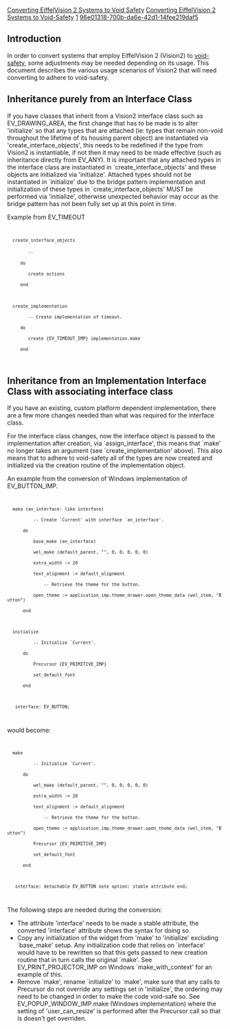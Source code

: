 [[Property:title|Converting EiffelVision 2 Systems to Void Safety]]
[[Property:link_title|Converting EiffelVision 2 Systems to Void-Safety]]
[[Property:weight|1]]
[[Property:uuid|96e01318-700b-da6e-42d1-14fee219daf5]]
==Introduction==

In order to convert systems that employ EiffelVision 2 (Vision2) to [[Void-safe Programming in Eiffel|void-safety]], some adjustments may be needed depending on its usage.  This document describes the various usage scenarios of Vision2 that will need converting to adhere to void-safety.

==Inheritance purely from an Interface Class==

If you have classes that inherit from a Vision2 interface class such as EV_DRAWING_AREA, the first change that has to be made is to alter 'initialize' so that any types that are attached (ie: types that remain non-void throughout the lifetime of its housing parent object) are instantiated via 'create_interface_objects', this needs to be redefined if the type from Vision2 is instantiable, if not then it may need to be made effective (such as inheritance directly from EV_ANY).  It is important that any attached types in the interface class are instantiated in `create_interface_objects' and these objects are initialized via 'initialize'.  Attached types should not be instantiated in `initialize' due to the bridge pattern implementation and initialization of these types in `create_interface_objects' MUST be performed via 'initialize', otherwise unexpected behavior may occur as the bridge pattern has not been fully set up at this point in time.

Example from EV_TIMEOUT
<code>
   create_interface_objects
         -- <Precursor>
      do
         create actions
      end
   
   create_implementation
         -- Create implementation of timeout.
      do
         create {EV_TIMEOUT_IMP} implementation.make
      end
</code>

==Inheritance from an Implementation Interface Class with associating interface class==

If you have an existing, custom platform dependent implementation, there are a few more changes needed than what was required for the interface class.

For the interface class changes, now the interface object is passed to the implementation after creation, via `assign_interface', this means that `make' no longer takes an argument (see `create_implementation' above).  This also means that to adhere to void-safety all of the types are now created and initialized via the creation routine of the implementation object.


An example from the conversion of Windows implementation of EV_BUTTON_IMP.

<code>
   make (an_interface: like interface) 
           -- Create `Current' with interface `an_interface'. 
       do 
           base_make (an_interface) 
           wel_make (default_parent, "", 0, 0, 0, 0, 0) 
           extra_width := 20 
           text_alignment := default_alignment 
               -- Retrieve the theme for the button. 
           open_theme := application_imp.theme_drawer.open_theme_data (wel_item, "Button") 
       end 

   initialize 
           -- Initialize `Current'. 
       do 
           Precursor {EV_PRIMITIVE_IMP} 
           set_default_font 
       end

    interface: EV_BUTTON;
</code>

would become: 

<code>
   make 
           -- Initialize `Current'. 
       do 
           wel_make (default_parent, "", 0, 0, 0, 0, 0) 
           extra_width := 20 
           text_alignment := default_alignment 
               -- Retrieve the theme for the button. 
           open_theme := application_imp.theme_drawer.open_theme_data (wel_item, "Button") 
           Precursor {EV_PRIMITIVE_IMP} 
           set_default_font 
       end

    interface: detachable EV_BUTTON note option: stable attribute end;
</code>

The following steps are needed during the conversion:

* The attribute 'interface' needs to be made a stable attribute, the converted 'interface' attribute shows the syntax for doing so.
* Copy any initialization of the widget from 'make' to 'initialize' excluding `base_make' setup.  Any initialization code that relies on `interface' would have to be rewritten so that this gets passed to new creation routine that in turn calls the original `make'.  See EV_PRINT_PROJECTOR_IMP on Windows `make_with_context' for an example of this.
* Remove `make', rename `initialize' to `make', make sure that any calls to Precursor do not override any settings set in 'initialize', the ordering may need to be changed in order to make the code void-safe so.  See EV_POPUP_WINDOW_IMP.make (Windows implementation) where the setting of 'user_can_resize' is performed after the Precursor call so that is doesn't get overriden.



